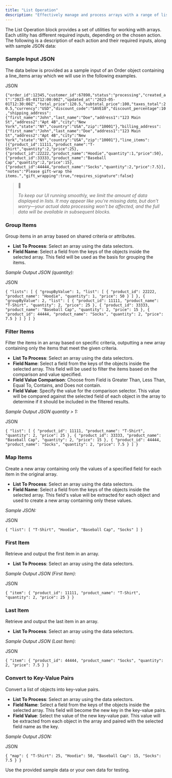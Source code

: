 ```yaml
---
title: "List Operation"
description: "Effectively manage and process arrays with a range of list operation utilities."
---
```


The List Operation block provides a set of utilities for working with arrays. Each utility has different required inputs, depending on the chosen action. The following is a description of each action and their required inputs, along with sample JSON data:

### Sample Input JSON

The data below is provided as a sample input of an Order object containing a line\_items array which we will use in the following examples. 

JSON

`{"order_id":12345,"customer_id":67890,"status":"processing","created_at":"2023-05-01T12:00:00Z","updated_at":"2023-05-01T12:30:00Z","total_price":120.5,"subtotal_price":100,"taxes_total":20.5,"currency":"USD","discount_code":"SAVE10","discount_percentage":10,"shipping_address":{"first_name":"John","last_name":"Doe","address1":"123 Main St","address2":"Apt 4B","city":"New York","state":"NY","country":"USA","zip":"10001"},"billing_address":{"first_name":"John","last_name":"Doe","address1":"123 Main St","address2":"Apt 4B","city":"New York","state":"NY","country":"USA","zip":"10001"},"line_items":[{"product_id":11111,"product_name":"T-Shirt","quantity":2,"price":25},{"product_id":22222,"product_name":"Hoodie","quantity":1,"price":50},{"product_id":33333,"product_name":"Baseball Cap","quantity":2,"price":15},{"product_id":44444,"product_name":"Socks","quantity":2,"price":7.5}],"notes":"Please gift-wrap the items.","gift_wrapping":true,"requires_signature":false}
`

> 🚧
> 
> _To keep our UI running smoothly, we limit the amount of data displayed in lists. It may appear like you're missing data, but don't worry—your actual data processing won't be affected, and the full data will be available in subsequent blocks._

### Group Items

Group items in an array based on shared criteria or attributes.

* **List To Process**: Select an array using the data selectors.
* **Field Name**: Select a field from the keys of the objects inside the selected array. This field will be used as the basis for grouping the items.

_Sample Output JSON (quantity):_

JSON

`{
  "lists": [
    {
      "groupByValue": 1,
      "list": [
        {
          "product_id": 22222,
          "product_name": "Hoodie",
          "quantity": 1,
          "price": 50
        }
      ]
    },
    {
      "groupByValue": 2,
      "list": [
        {
          "product_id": 11111,
          "product_name": "T-Shirt",
          "quantity": 2,
          "price": 25
        },
        {
          "product_id": 33333,
          "product_name": "Baseball Cap",
          "quantity": 2,
          "price": 15
        },
        {
          "product_id": 44444,
          "product_name": "Socks",
          "quantity": 2,
          "price": 7.5
        }
      ]
    }
  ]
}
`

### Filter Items

Filter the items in an array based on specific criteria, outputting a new array containing only the items that meet the given criteria.

* **List To Process**: Select an array using the data selectors.
* **Field Name**: Select a field from the keys of the objects inside the selected array. This field will be used to filter the items based on the comparison and value specified.
* **Field Value Comparison**: Choose from Field is Greater Than, Less Than, Equal To, Contains, and Does not contain.
* **Field Value**: Specify the value for the comparison selector. This value will be compared against the selected field of each object in the array to determine if it should be included in the filtered results.

_Sample Output JSON quantity > 1:_

JSON

`{
  "list": [
    {
      "product_id": 11111,
      "product_name": "T-Shirt",
      "quantity": 2,
      "price": 25
    },
    {
      "product_id": 33333,
      "product_name": "Baseball Cap",
      "quantity": 2,
      "price": 15
    },
    {
      "product_id": 44444,
      "product_name": "Socks",
      "quantity": 2,
      "price": 7.5
    }
  ]
}
`

### Map Items

Create a new array containing only the values of a specified field for each item in the original array.

* **List To Process**: Select an array using the data selectors.
* **Field Name**: Select a field from the keys of the objects inside the selected array. This field's value will be extracted for each object and used to create a new array containing only these values.

_Sample JSON:_

JSON

`{
  "list": [
    "T-Shirt",
    "Hoodie",
    "Baseball Cap",
    "Socks"
  ]
}
`

### First Item

Retrieve and output the first item in an array.

* **List To Process**: Select an array using the data selectors.

_Sample Output JSON (First Item):_

JSON

`{
  "item": {
    "product_id": 11111,
    "product_name": "T-Shirt",
    "quantity": 2,
    "price": 25
  }
}
`

### Last Item

Retrieve and output the last item in an array.

* **List To Process**: Select an array using the data selectors.

_Sample Output JSON (Last Item):_

JSON

`{
  "item": {
    "product_id": 44444,
    "product_name": "Socks",
    "quantity": 2,
    "price": 7.5
  }
}
`

### Convert to Key-Value Pairs

Convert a list of objects into key-value pairs.

* **List To Process**: Select an array using the data selectors.
* **Field Name**: Select a field from the keys of the objects inside the selected array. This field will become the new key in the key-value pairs.
* **Field Value**: Select the value of the new key-value pair. This value will be extracted from each object in the array and paired with the selected field name as the key.

_Sample Output JSON:_

JSON

`{
  "map": {
    "T-Shirt": 25,
    "Hoodie": 50,
    "Baseball Cap": 15,
    "Socks": 7.5
  }
}
`

Use the provided sample data or your own data for testing.